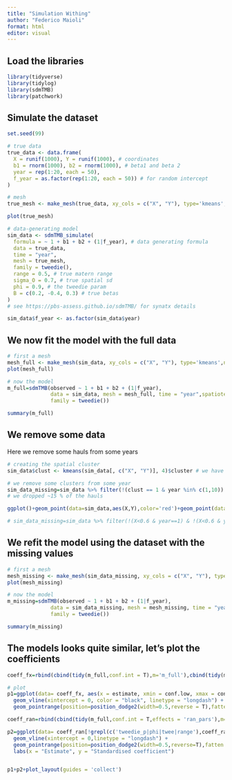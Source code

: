 ```yaml
---
title: "Simulation Withing"
author: "Federico Maioli"
format: html
editor: visual
---
```


## Load the libraries

```r
library(tidyverse)
library(tidylog)
library(sdmTMB)
library(patchwork)
```

## Simulate the dataset

```r
set.seed(99)

# true data
true_data <- data.frame(
  X = runif(1000), Y = runif(1000), # coordinates
  b1 = rnorm(1000), b2 = rnorm(1000), # beta1 and beta 2
  year = rep(1:20, each = 50),
  f_year = as.factor(rep(1:20, each = 50)) # for random intercept
)

# mesh
true_mesh <- make_mesh(true_data, xy_cols = c("X", "Y"), type='kmeans',n_knots = 300)

plot(true_mesh)

# data-generating model
sim_data <- sdmTMB_simulate(
  formula = ~ 1 + b1 + b2 + (1|f_year), # data generating formula
  data = true_data,
  time = "year",
  mesh = true_mesh,
  family = tweedie(),
  range = 0.5, # true matern range
  sigma_O = 0.7, # true spatial sd
  phi = 0.9, # the tweedie param
  B = c(0.2, -0.4, 0.3) # true betas
)
# see https://pbs-assess.github.io/sdmTMB/ for synatx details

sim_data$f_year <- as.factor(sim_data$year)

```

## We now fit the model with the full data

```r
# first a mesh
mesh_full <- make_mesh(sim_data, xy_cols = c("X", "Y"), type='kmeans',n_knots = 300)
plot(mesh_full)

# now the model
m_full=sdmTMB(observed ~ 1 + b1 + b2 + (1|f_year),
              data = sim_data, mesh = mesh_full, time = "year",spatiotemporal = 'off',
              family = tweedie())

summary(m_full)
```

## We remove some data

Here we remove some hauls from some years

```r
# creating the spatial cluster
sim_data$clust <- kmeans(sim_data[, c("X", "Y")], 4)$cluster # we have now 4 spatial clusters

# we remove some clusters from some year
sim_data_missing=sim_data %>% filter(!(clust == 1 & year %in% c(1,10)) & !(clust == 4 & year %in% c(2,5,7)) & !(clust == 3 & year %in% c(12,15,16,20))& !(clust == 2 & year %in% c(15,3,6)) )
# we dropped ~15 % of the hauls

ggplot()+geom_point(data=sim_data,aes(X,Y),color='red')+geom_point(data=sim_data_missing,aes(X,Y),color='black')+facet_wrap(~year)+ggtitle('in red the hauls removed')

```


```r
# sim_data_missing=sim_data %>% filter(!(X<0.6 & year==1) & !(X<0.6 & year==15) & !(X<0.6 & year==5))
```

## We refit the model using the dataset with the missing values

```r
# first a mesh
mesh_missing <- make_mesh(sim_data_missing, xy_cols = c("X", "Y"), type='kmeans',n_knots = 300)
plot(mesh_missing)

# now the model
m_missing=sdmTMB(observed ~ 1 + b1 + b2 + (1|f_year),
              data = sim_data_missing, mesh = mesh_missing, time = "year",spatiotemporal = 'off',
              family = tweedie())

summary(m_missing)
```

## The models looks quite similar, let's plot the coefficients

```r
coeff_fx=rbind(cbind(tidy(m_full,conf.int = T),m='m_full'),cbind(tidy(m_missing,conf.int = T),m='m_missing')) # fixed effects

# plot
p1=ggplot(data= coeff_fx, aes(x = estimate, xmin = conf.low, xmax = conf.high, y = term,color=m)) +
  geom_vline(xintercept = 0, color = "black", linetype = "longdash") +
  geom_pointrange(position=position_dodge2(width=0.5,reverse = T),fatten=1.2) +labs(x = "Estimate", y = "Standardised coefficient" )

coeff_ran=rbind(cbind(tidy(m_full,conf.int = T,effects = 'ran_pars'),m='m_full'),cbind(tidy(m_missing,conf.int = T,effects = 'ran_pars'),m='m_missing')) # random effects

p2=ggplot(data= coeff_ran[!grepl(c('tweedie_p|phi|twee|range'),coeff_ran$term),], aes(x = estimate, xmin = conf.low, xmax = conf.high, y = term,color=m))  +
  geom_vline(xintercept = 0,linetype = "longdash") +
  geom_pointrange(position=position_dodge2(width=0.5,reverse=T),fatten = 1.2) +
  labs(x = "Estimate", y = "Standardised coefficient")  


p1+p2+plot_layout(guides = 'collect')
```
